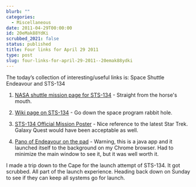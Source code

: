 ```yaml
---
blurb: ""
categories:
  - Miscellaneous
date: 2011-04-29T00:00:00
id: 20eMak88YdKi
scrubbed_2021: false
status: published
title: Four links for April 29 2011
type: post
slug: four-links-for-april-29-2011--20emak88ydki
---
```


The today’s collection of interesting/useful links is: Space Shuttle Endeavour and STS-134

1. [NASA shuttle mission page for STS-134](http://www.nasa.gov/mission_pages/shuttle/shuttlemissions/sts134/index.html) - Straight from the horse's mouth.

2. [Wiki page on STS-134](http://en.wikipedia.org/wiki/STS-134) - Go down the space program rabbit hole.

3. [STS-134 Official Mission Poster](http://en.wikipedia.org/wiki/File:NASA_STS-134_Official_Mission_Poster.jpg) - Nice reference to the latest Star Trek. Galaxy Quest would have been acceptable as well. 

4. [Pano of Endeavour on the pad](http://nasatech.net/STS134Tail110311/) - Warning, this is a java app and it launched itself to the background on my Chrome browser. Had to minimize the main window to see it, but it was well worth it. 

I made a trip down to the Cape for the launch attempt of STS-134. It got scrubbed. All part of the launch experience. Heading back down on Sunday to see if they can keep all systems go for launch.